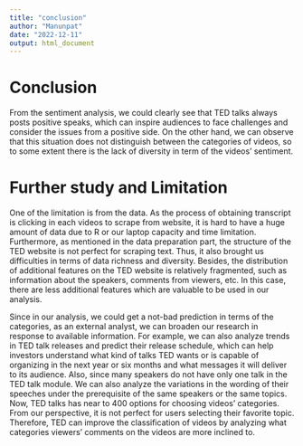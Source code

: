 ```yaml
---
title: "conclusion"
author: "Manunpat"
date: "2022-12-11"
output: html_document
---
```


# Conclusion      

From the sentiment analysis, we could clearly see that TED talks always posts positive speaks, which can inspire audiences to face challenges and consider the issues from a positive side. On the other hand, we can observe that this situation does not distinguish between the categories of videos, so to some extent there is the lack of diversity in term of the videos' sentiment.    

# Further study and Limitation
One of the limitation is from the data. As the process of obtaining transcript is clicking in each videos to scrape from website, it is hard to have a huge amount of data due to R or our laptop capacity and time limitation. Furthermore, as mentioned in the data preparation part, the structure of the TED website is not perfect for scraping text. Thus, it also brought us difficulties in terms of data richness and diversity. Besides, the distribution of additional features on the TED website is relatively fragmented, such as information about the speakers, comments from viewers, etc. In this case, there are less additional features which are valuable to be used in our analysis.       

Since in our analysis, we could get a not-bad prediction in terms of the categories, as an external analyst, we can broaden our research in response to available information. For example, we can also analyze trends in TED talk releases and predict their release schedule, which can help investors understand what kind of talks TED wants or is capable of organizing in the next year or six months and what messages it will deliver to its audience. Also, since many speakers do not have only one talk in the TED talk module. We can also analyze the variations in the wording of their speeches under the prerequisite of the same speakers or the same topics. Now, TED talks has near to 400 options for choosing videos' categories. From our perspective, it is not perfect for users selecting their favorite topic. Therefore, TED can improve the classification of videos by analyzing what categories viewers' comments on the videos are more inclined to.     
